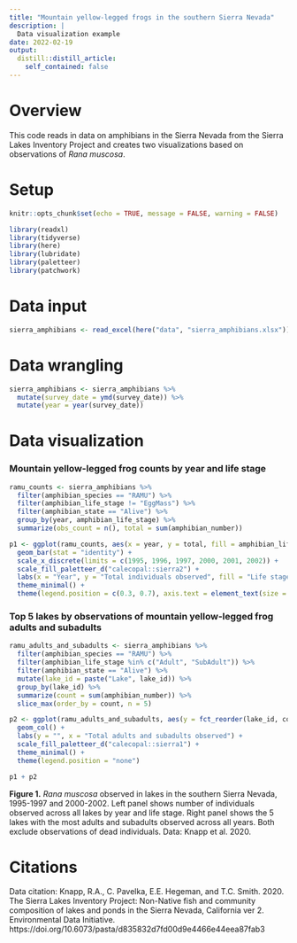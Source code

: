 ```yaml
---
title: "Mountain yellow-legged frogs in the southern Sierra Nevada"
description: |
  Data visualization example
date: 2022-02-19
output:
  distill::distill_article:
    self_contained: false
---
```



# Overview

This code reads in data on amphibians in the Sierra Nevada from the Sierra Lakes Inventory Project and creates two visualizations based on observations of *Rana muscosa*.

# Setup

```r
knitr::opts_chunk$set(echo = TRUE, message = FALSE, warning = FALSE)

library(readxl)
library(tidyverse)
library(here)
library(lubridate)
library(paletteer)
library(patchwork)
```

# Data input

```r
sierra_amphibians <- read_excel(here("data", "sierra_amphibians.xlsx"))
```

# Data wrangling

```r
sierra_amphibians <- sierra_amphibians %>% 
  mutate(survey_date = ymd(survey_date)) %>% 
  mutate(year = year(survey_date))
```

# Data visualization

### Mountain yellow-legged frog counts by year and life stage

```r
ramu_counts <- sierra_amphibians %>% 
  filter(amphibian_species == "RAMU") %>% 
  filter(amphibian_life_stage != "EggMass") %>% 
  filter(amphibian_state == "Alive") %>% 
  group_by(year, amphibian_life_stage) %>% 
  summarize(obs_count = n(), total = sum(amphibian_number))

p1 <- ggplot(ramu_counts, aes(x = year, y = total, fill = amphibian_life_stage)) +
  geom_bar(stat = "identity") +
  scale_x_discrete(limits = c(1995, 1996, 1997, 2000, 2001, 2002)) +
  scale_fill_paletteer_d("calecopal::sierra2") +
  labs(x = "Year", y = "Total individuals observed", fill = "Life stage") +
  theme_minimal() +
  theme(legend.position = c(0.3, 0.7), axis.text = element_text(size = 8), legend.background = element_rect(fill = "white"))
```

### Top 5 lakes by observations of mountain yellow-legged frog adults and subadults

```r
ramu_adults_and_subadults <- sierra_amphibians %>% 
  filter(amphibian_species == "RAMU") %>% 
  filter(amphibian_life_stage %in% c("Adult", "SubAdult")) %>% 
  filter(amphibian_state == "Alive") %>% 
  mutate(lake_id = paste("Lake", lake_id)) %>% 
  group_by(lake_id) %>% 
  summarize(count = sum(amphibian_number)) %>% 
  slice_max(order_by = count, n = 5)

p2 <- ggplot(ramu_adults_and_subadults, aes(y = fct_reorder(lake_id, count), x = count, fill = "red")) +
  geom_col() +
  labs(y = "", x = "Total adults and subadults observed") +
  scale_fill_paletteer_d("calecopal::sierra1") +
  theme_minimal() +
  theme(legend.position = "none")

p1 + p2
```

**Figure 1.** *Rana muscosa* observed in lakes in the southern Sierra Nevada, 1995-1997 and 2000-2002. Left panel shows number of individuals observed across all lakes by year and life stage. Right panel shows the 5 lakes with the most adults and subadults observed across all years. Both exclude observations of dead individuals. Data: Knapp et al. 2020.

# Citations
Data citation: Knapp, R.A., C. Pavelka, E.E. Hegeman, and T.C. Smith. 2020. The Sierra Lakes Inventory Project: Non-Native fish and community composition of lakes and ponds in the Sierra Nevada, California ver 2. Environmental Data Initiative. https://doi.org/10.6073/pasta/d835832d7fd00d9e4466e44eea87fab3